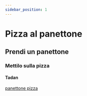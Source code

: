 ```yaml
---
sidebar_position: 1
---
```

# Pizza al panettone
## Prendi un panettone
### Mettilo sulla pizza
#### Tadan
[panettone pizza](https://www.vesuviolive.it/wp-content/uploads/2019/12/pizza-pandoro-600x600.jpg)